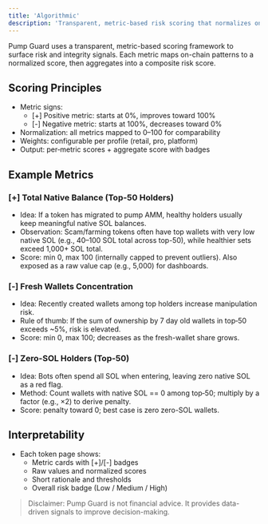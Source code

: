 ```yaml
---
title: 'Algorithmic'
description: 'Transparent, metric-based risk scoring that normalizes on-chain signals into actionable 0–100 insights'
---
```


Pump Guard uses a transparent, metric-based scoring framework to surface risk and integrity signals. Each metric maps on-chain patterns to a normalized score, then aggregates into a composite risk score.

## Scoring Principles

- Metric signs:
  - [+] Positive metric: starts at 0%, improves toward 100%
  - [-] Negative metric: starts at 100%, decreases toward 0%
- Normalization: all metrics mapped to 0–100 for comparability
- Weights: configurable per profile (retail, pro, platform)
- Output: per‑metric scores + aggregate score with badges

## Example Metrics

### [+] Total Native Balance (Top-50 Holders)

- Idea: If a token has migrated to pump AMM, healthy holders usually keep meaningful native SOL balances.
- Observation: Scam/farming tokens often have top wallets with very low native SOL (e.g., 40–100 SOL total across top-50), while healthier sets exceed 1,000+ SOL total.
- Score: min 0, max 100 (internally capped to prevent outliers). Also exposed as a raw value cap (e.g., 5,000) for dashboards.

### [-] Fresh Wallets Concentration

- Idea: Recently created wallets among top holders increase manipulation risk.
- Rule of thumb: If the sum of ownership by 7 day old wallets in top‑50 exceeds ~5%, risk is elevated.
- Score: min 0, max 100; decreases as the fresh-wallet share grows.

### [-] Zero-SOL Holders (Top-50)

- Idea: Bots often spend all SOL when entering, leaving zero native SOL as a red flag.
- Method: Count wallets with native SOL == 0 among top‑50; multiply by a factor (e.g., ×2) to derive penalty.
- Score: penalty toward 0; best case is zero zero-SOL wallets.

## Interpretability

- Each token page shows:
  - Metric cards with [+]/[-] badges
  - Raw values and normalized scores
  - Short rationale and thresholds
  - Overall risk badge (Low / Medium / High)

> Disclaimer: Pump Guard is not financial advice. It provides data-driven signals to improve decision-making.